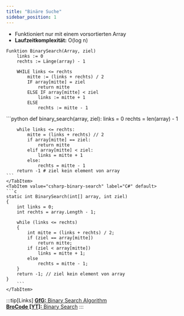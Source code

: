 ```yaml
---
title: "Binäre Suche"
sidebar_position: 1
---
```


- Funktioniert nur mit einem vorsortierten Array
- **Laufzeitkomplexität:** O(log n)

```pseudo title="Pseudocode"
Funktion BinarySearch(Array, ziel)
    links := 0
    rechts := Länge(array) - 1

    WHILE links <= rechts
        mitte := (links + rechts) / 2
        IF array[mitte] = ziel
            return mitte
        ELSE IF array[mitte] < ziel
            links := mitte + 1
        ELSE
            rechts := mitte - 1
```

<Tabs>
    <TabItem value="python-binary-search" label="Python" default>
    ```python
    def binary_search(array, ziel):
        links = 0
        rechts = len(array) - 1

        while links <= rechts:
            mitte = (links + rechts) // 2
            if array[mitte] == ziel:
                return mitte
            elif array[mitte] < ziel:
                links = mitte + 1
            else:
                rechts = mitte - 1
        return -1 # ziel kein element von array
    ```
    </TabItem>
    <TabItem value="csharp-binary-search" label="C#" default>
    ```c
    static int BinarySearch(int[] array, int ziel)
    {
        int links = 0;
        int rechts = array.Length - 1;

        while (links <= rechts)
        {
            int mitte = (links + rechts) / 2;
            if (ziel == array[mitte])
                return mitte;
            if (ziel < array[mitte])
                links = mitte + 1;
            else
                rechts = mitte - 1;
        }
        return -1; // ziel kein element von array
    }
        ```
    </TabItem>
</Tabs>

:::tip[Links]
[**GfG:** Binary Search Algorithm](https://www.geeksforgeeks.org/binary-search/?ref=outind)  
[**BroCode [YT]:** Binary Search](https://www.youtube.com/watch?v=xrMppTpoqdw&list=PLZPZq0r_RZON1eaqfafTnEexRzuHbfZX8&index=10&pp=iAQB)
:::